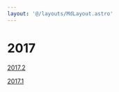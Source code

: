 ```yaml
---
layout: '@/layouts/MdLayout.astro'
---
```






2017
====








[2017.2](/cpt/horarios/2017/oferta-academica-2017.2/view)


[2017.1](/cpt/horarios/2017/oferta-2017.1/view)










